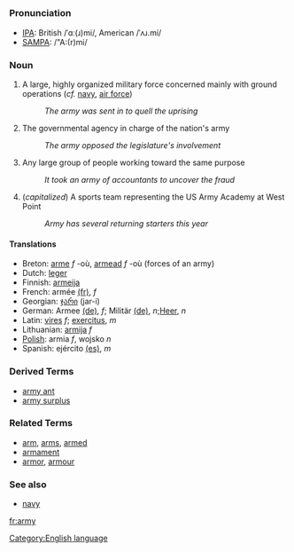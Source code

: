 =={{en}}==
[[Category:English language]]
===Pronunciation===
*[[w:IPA|IPA]]: British /ˈɑː(ɹ)mi/, American /ˈʌɹ.mi/
*[[w:SAMPA|SAMPA]]: /"A:(r)mi/

===Noun===

# A large, highly organized military force concerned mainly with ground operations (''cf.'' [[navy]], [[air force]])
#: ''The army was sent in to quell the uprising''
# The governmental agency in charge of the nation's army
#: ''The army opposed the legislature's involvement''
# Any large group of people working toward the same purpose
#: ''It took an army of accountants to uncover the fraud''
# (''capitalized'') A sports team representing the US Army Academy at West Point
#: ''Army has several returning starters this year''

====Translations====
*Breton: [[arme]] ''f'' -où, [[armead]] ''f'' -où (forces of an army)
*Dutch: [[leger]]
*Finnish: [[armeija]]
*French: armée [[:fr:armée|(fr)]], ''f''
*Georgian: [[ჯარი]] (jar-i)
*German: Armee [[:de:Armee|(de)]], ''f''; Militär [[:de:Militär|(de)]], ''n'';[[Heer]], ''n''
*Latin: [[vires]] ''f''; [[exercitus]], ''m''
*Lithuanian: [[armija]] ''f''
*[[Polish]]: armia ''f'', wojsko ''n''
*Spanish: ejército [[:es:ejército|(es)]], ''m''

===Derived Terms===
*[[army ant]]
*[[army surplus]]
===Related Terms===
*[[arm]], [[arms]], [[armed]]
*[[armament]]
*[[armor]], [[armour]]
===See also===
*[[navy]]

[[fr:army]]